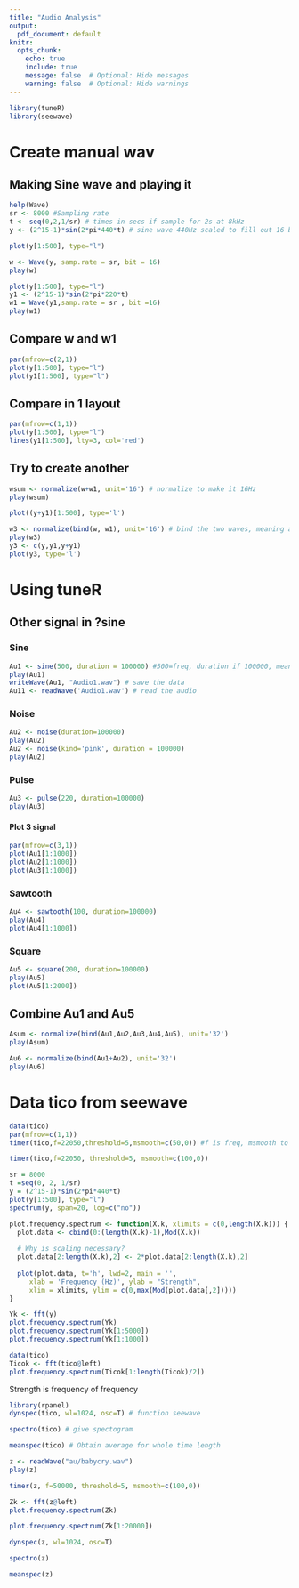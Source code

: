 ```yaml
---
title: "Audio Analysis"
output:
  pdf_document: default
knitr:
  opts_chunk: 
    echo: true
    include: true
    message: false  # Optional: Hide messages
    warning: false  # Optional: Hide warnings
---
```


```r
library(tuneR)
library(seewave)
```

# Create manual wav
## Making Sine wave and playing it

```r
help(Wave)
sr <- 8000 #Sampling rate
t <- seq(0,2,1/sr) # times in secs if sample for 2s at 8kHz
y <- (2^15-1)*sin(2*pi*440*t) # sine wave 440Hz scaled to fill out 16 bit range
```

```r
plot(y[1:500], type="l")
```
```r
w <- Wave(y, samp.rate = sr, bit = 16)
play(w)
```

```r
plot(y[1:500], type="l")
y1 <- (2^15-1)*sin(2*pi*220*t)
w1 = Wave(y1,samp.rate = sr , bit =16)
play(w1)
```

## Compare w and w1
```r
par(mfrow=c(2,1))
plot(y[1:500], type="l")
plot(y1[1:500], type="l")
```
## Compare in 1 layout
```r
par(mfrow=c(1,1))
plot(y[1:500], type="l")
lines(y1[1:500], lty=3, col='red')
```

## Try to create another
```r
wsum <- normalize(w+w1, unit='16') # normalize to make it 16Hz
play(wsum)

plot((y+y1)[1:500], type='l')
```

```r
w3 <- normalize(bind(w, w1), unit='16') # bind the two waves, meaning add at the end: play w 2s, w1 2s
play(w3)
y3 <- c(y,y1,y+y1)
plot(y3, type='l')
```
# Using tuneR
## Other signal in ?sine
### Sine
```r
Au1 <- sine(500, duration = 100000) #500=freq, duration if 100000, means if divide 44100, it is around 2s
play(Au1)
writeWave(Au1, "Audio1.wav") # save the data
Au11 <- readWave('Audio1.wav') # read the audio
```

### Noise
```r
Au2 <- noise(duration=100000)
play(Au2)
Au2 <- noise(kind='pink', duration = 100000)
play(Au2)
```

### Pulse
```r
Au3 <- pulse(220, duration=100000)
play(Au3)
```

#### Plot 3 signal
```r
par(mfrow=c(3,1))
plot(Au1[1:1000])
plot(Au2[1:1000])
plot(Au3[1:1000])
```
### Sawtooth
```r
Au4 <- sawtooth(100, duration=100000)
play(Au4)
plot(Au4[1:1000])
```

### Square
```r
Au5 <- square(200, duration=100000)
play(Au5)
plot(Au5[1:2000])
```

## Combine Au1 and Au5
```r
Asum <- normalize(bind(Au1,Au2,Au3,Au4,Au5), unit='32')
play(Asum)
```

```r
Au6 <- normalize(bind(Au1+Au2), unit='32')
play(Au6)
```


# Data tico from seewave
```r
data(tico)
par(mfrow=c(1,1))
timer(tico,f=22050,threshold=5,msmooth=c(50,0)) #f is freq, msmooth to smooth the line

timer(tico,f=22050, threshold=5, msmooth=c(100,0))
```

```r
sr = 8000
t =seq(0, 2, 1/sr)
y = (2^15-1)*sin(2*pi*440*t)
plot(y[1:500], type="l")
spectrum(y, span=20, log=c("no"))
```

```r
plot.frequency.spectrum <- function(X.k, xlimits = c(0,length(X.k))) {
  plot.data <- cbind(0:(length(X.k)-1),Mod(X.k))
  
  # Why is scaling necessary?
  plot.data[2:length(X.k),2] <- 2*plot.data[2:length(X.k),2]
  
  plot(plot.data, t='h', lwd=2, main = '',
     xlab = 'Frequency (Hz)', ylab = "Strength",
     xlim = xlimits, ylim = c(0,max(Mod(plot.data[,2]))))
}
```


```r
Yk <- fft(y)
plot.frequency.spectrum(Yk)
plot.frequency.spectrum(Yk[1:5000])
plot.frequency.spectrum(Yk[1:1000])
```

```r
data(tico)
Ticok <- fft(tico@left)
plot.frequency.spectrum(Ticok[1:length(Ticok)/2])
```

Strength is frequency of frequency

```r
library(rpanel)
dynspec(tico, wl=1024, osc=T) # function seewave
```

```r
spectro(tico) # give spectogram
```

```r
meanspec(tico) # Obtain average for whole time length
```

```r
z <- readWave("au/babycry.wav")
play(z)
```

```r
timer(z, f=50000, threshold=5, msmooth=c(100,0))
```

```r
Zk <- fft(z@left)
plot.frequency.spectrum(Zk)
```

```r
plot.frequency.spectrum(Zk[1:20000])
```
```r
dynspec(z, wl=1024, osc=T)
```

```r
spectro(z)
```

```r
meanspec(z)
```

